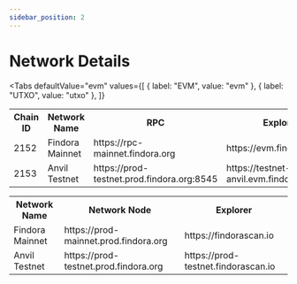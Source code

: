 ```yaml
---
sidebar_position: 2
---
```



# Network Details

<Tabs
  defaultValue="evm"
  values={[
    { label: "EVM", value: "evm" },
    { label: "UTXO", value: "utxo" },
  ]}
>
  <TabItem value="evm">
    <table>
      <tr>
        <th>Chain ID</th>
        <th>Network Name</th>
        <th>RPC</th>
        <th>Explorer</th>
      </tr>
      <tr>
        <td>2152</td>
        <td>Findora Mainnet</td>
        <td>https://rpc-mainnet.findora.org</td>
        <td>https://evm.findorascan.io</td>
      </tr>
      <tr>
        <td>2153</td>
        <td>Anvil Testnet</td>
        <td>https://prod-testnet.prod.findora.org:8545</td>
        <td>https://testnet-anvil.evm.findorascan.io/</td>
      </tr>
    </table>
  </TabItem>
  <TabItem value="utxo">
    <table>
      <tr>
        <th>Network Name</th>
        <th>Network Node</th>
        <th>Explorer</th>
      </tr>
      <tr>
        <td>Findora Mainnet</td>
        <td>https://prod-mainnet.prod.findora.org</td>
        <td>https://findorascan.io</td>
      </tr>
      <tr>
        <td>Anvil Testnet</td>
        <td>https://prod-testnet.prod.findora.org</td>
        <td>https://prod-testnet.findorascan.io</td>
      </tr>
    </table>
  </TabItem>
</Tabs>
